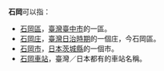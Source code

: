 '''石岡'''可以指：

* [[石岡區|石岡區]]，[[臺灣|臺灣]][[臺中市|臺中市]]的一區。
* [[石岡庄|石岡庄]]，[[臺灣日治時期|臺灣日治時期]]的一個庄，今石岡區。
* [[石岡市|石岡市]]，[[日本|日本]][[茨城縣|茨城縣]]的一個市。
* [[石岡車站|石岡車站]]，臺灣／日本都有的車站名稱。

{{disambig|Cat=二字亞洲相關消歧義}}